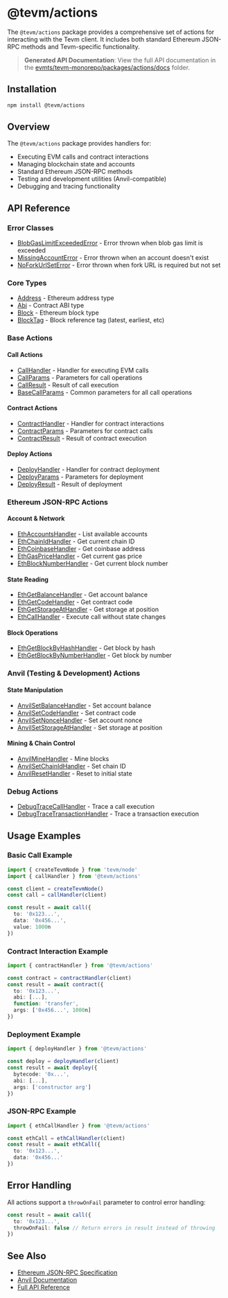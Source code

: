 # @tevm/actions

The `@tevm/actions` package provides a comprehensive set of actions for interacting with the Tevm client. It includes both standard Ethereum JSON-RPC methods and Tevm-specific functionality.

> **Generated API Documentation**: View the full API documentation in the [evmts/tevm-monorepo/packages/actions/docs](https://github.com/evmts/tevm-monorepo/tree/main/packages/actions/docs) folder.

## Installation

```bash
npm install @tevm/actions
```

## Overview

The `@tevm/actions` package provides handlers for:

- Executing EVM calls and contract interactions
- Managing blockchain state and accounts
- Standard Ethereum JSON-RPC methods
- Testing and development utilities (Anvil-compatible)
- Debugging and tracing functionality

## API Reference

### Error Classes

- [BlobGasLimitExceededError](https://github.com/evmts/tevm-monorepo/tree/main/packages/actions/docs/classes/BlobGasLimitExceededError.md) - Error thrown when blob gas limit is exceeded
- [MissingAccountError](https://github.com/evmts/tevm-monorepo/tree/main/packages/actions/docs/classes/MissingAccountError.md) - Error thrown when an account doesn't exist
- [NoForkUrlSetError](https://github.com/evmts/tevm-monorepo/tree/main/packages/actions/docs/classes/NoForkUrlSetError.md) - Error thrown when fork URL is required but not set

### Core Types

- [Address](https://github.com/evmts/tevm-monorepo/tree/main/packages/actions/docs/type-aliases/Address.md) - Ethereum address type
- [Abi](https://github.com/evmts/tevm-monorepo/tree/main/packages/actions/docs/type-aliases/Abi.md) - Contract ABI type
- [Block](https://github.com/evmts/tevm-monorepo/tree/main/packages/actions/docs/type-aliases/Block.md) - Ethereum block type
- [BlockTag](https://github.com/evmts/tevm-monorepo/tree/main/packages/actions/docs/type-aliases/BlockTag.md) - Block reference tag (latest, earliest, etc)

### Base Actions

#### Call Actions
- [CallHandler](https://github.com/evmts/tevm-monorepo/tree/main/packages/actions/docs/type-aliases/CallHandler.md) - Handler for executing EVM calls
- [CallParams](https://github.com/evmts/tevm-monorepo/tree/main/packages/actions/docs/type-aliases/CallParams.md) - Parameters for call operations
- [CallResult](https://github.com/evmts/tevm-monorepo/tree/main/packages/actions/docs/type-aliases/CallResult.md) - Result of call execution
- [BaseCallParams](https://github.com/evmts/tevm-monorepo/tree/main/packages/actions/docs/type-aliases/BaseCallParams.md) - Common parameters for all call operations

#### Contract Actions
- [ContractHandler](https://github.com/evmts/tevm-monorepo/tree/main/packages/actions/docs/type-aliases/ContractHandler.md) - Handler for contract interactions
- [ContractParams](https://github.com/evmts/tevm-monorepo/tree/main/packages/actions/docs/type-aliases/ContractParams.md) - Parameters for contract calls
- [ContractResult](https://github.com/evmts/tevm-monorepo/tree/main/packages/actions/docs/type-aliases/ContractResult.md) - Result of contract execution

#### Deploy Actions
- [DeployHandler](https://github.com/evmts/tevm-monorepo/tree/main/packages/actions/docs/type-aliases/DeployHandler.md) - Handler for contract deployment
- [DeployParams](https://github.com/evmts/tevm-monorepo/tree/main/packages/actions/docs/type-aliases/DeployParams.md) - Parameters for deployment
- [DeployResult](https://github.com/evmts/tevm-monorepo/tree/main/packages/actions/docs/type-aliases/DeployResult.md) - Result of deployment

### Ethereum JSON-RPC Actions

#### Account & Network
- [EthAccountsHandler](https://github.com/evmts/tevm-monorepo/tree/main/packages/actions/docs/type-aliases/EthAccountsHandler.md) - List available accounts
- [EthChainIdHandler](https://github.com/evmts/tevm-monorepo/tree/main/packages/actions/docs/type-aliases/EthChainIdHandler.md) - Get current chain ID
- [EthCoinbaseHandler](https://github.com/evmts/tevm-monorepo/tree/main/packages/actions/docs/type-aliases/EthCoinbaseHandler.md) - Get coinbase address
- [EthGasPriceHandler](https://github.com/evmts/tevm-monorepo/tree/main/packages/actions/docs/type-aliases/EthGasPriceHandler.md) - Get current gas price
- [EthBlockNumberHandler](https://github.com/evmts/tevm-monorepo/tree/main/packages/actions/docs/type-aliases/EthBlockNumberHandler.md) - Get current block number

#### State Reading
- [EthGetBalanceHandler](https://github.com/evmts/tevm-monorepo/tree/main/packages/actions/docs/type-aliases/EthGetBalanceHandler.md) - Get account balance
- [EthGetCodeHandler](https://github.com/evmts/tevm-monorepo/tree/main/packages/actions/docs/type-aliases/EthGetCodeHandler.md) - Get contract code
- [EthGetStorageAtHandler](https://github.com/evmts/tevm-monorepo/tree/main/packages/actions/docs/type-aliases/EthGetStorageAtHandler.md) - Get storage at position
- [EthCallHandler](https://github.com/evmts/tevm-monorepo/tree/main/packages/actions/docs/type-aliases/EthCallHandler.md) - Execute call without state changes

#### Block Operations
- [EthGetBlockByHashHandler](https://github.com/evmts/tevm-monorepo/tree/main/packages/actions/docs/type-aliases/EthGetBlockByHashHandler.md) - Get block by hash
- [EthGetBlockByNumberHandler](https://github.com/evmts/tevm-monorepo/tree/main/packages/actions/docs/type-aliases/EthGetBlockByNumberHandler.md) - Get block by number

### Anvil (Testing & Development) Actions

#### State Manipulation
- [AnvilSetBalanceHandler](https://github.com/evmts/tevm-monorepo/tree/main/packages/actions/docs/type-aliases/AnvilSetBalanceHandler.md) - Set account balance
- [AnvilSetCodeHandler](https://github.com/evmts/tevm-monorepo/tree/main/packages/actions/docs/type-aliases/AnvilSetCodeHandler.md) - Set contract code
- [AnvilSetNonceHandler](https://github.com/evmts/tevm-monorepo/tree/main/packages/actions/docs/type-aliases/AnvilSetNonceHandler.md) - Set account nonce
- [AnvilSetStorageAtHandler](https://github.com/evmts/tevm-monorepo/tree/main/packages/actions/docs/type-aliases/AnvilSetStorageAtHandler.md) - Set storage at position

#### Mining & Chain Control
- [AnvilMineHandler](https://github.com/evmts/tevm-monorepo/tree/main/packages/actions/docs/type-aliases/AnvilMineHandler.md) - Mine blocks
- [AnvilSetChainIdHandler](https://github.com/evmts/tevm-monorepo/tree/main/packages/actions/docs/type-aliases/AnvilSetChainIdHandler.md) - Set chain ID
- [AnvilResetHandler](https://github.com/evmts/tevm-monorepo/tree/main/packages/actions/docs/type-aliases/AnvilResetHandler.md) - Reset to initial state

### Debug Actions

- [DebugTraceCallHandler](https://github.com/evmts/tevm-monorepo/tree/main/packages/actions/docs/type-aliases/DebugTraceCallHandler.md) - Trace a call execution
- [DebugTraceTransactionHandler](https://github.com/evmts/tevm-monorepo/tree/main/packages/actions/docs/type-aliases/DebugTraceTransactionHandler.md) - Trace a transaction execution

## Usage Examples

### Basic Call Example

```typescript
import { createTevmNode } from 'tevm/node'
import { callHandler } from '@tevm/actions'

const client = createTevmNode()
const call = callHandler(client)

const result = await call({
  to: '0x123...',
  data: '0x456...',
  value: 1000n
})
```

### Contract Interaction Example

```typescript
import { contractHandler } from '@tevm/actions'

const contract = contractHandler(client)
const result = await contract({
  to: '0x123...',
  abi: [...],
  function: 'transfer',
  args: ['0x456...', 1000n]
})
```

### Deployment Example

```typescript
import { deployHandler } from '@tevm/actions'

const deploy = deployHandler(client)
const result = await deploy({
  bytecode: '0x...',
  abi: [...],
  args: ['constructor arg']
})
```

### JSON-RPC Example

```typescript
import { ethCallHandler } from '@tevm/actions'

const ethCall = ethCallHandler(client)
const result = await ethCall({
  to: '0x123...',
  data: '0x456...'
})
```

## Error Handling

All actions support a `throwOnFail` parameter to control error handling:

```typescript
const result = await call({
  to: '0x123...',
  throwOnFail: false // Return errors in result instead of throwing
})
```

## See Also

- [Ethereum JSON-RPC Specification](https://ethereum.org/en/developers/docs/apis/json-rpc/)
- [Anvil Documentation](https://book.getfoundry.sh/reference/anvil/)
- [Full API Reference](https://github.com/evmts/tevm-monorepo/tree/main/packages/actions/docs/globals.md)